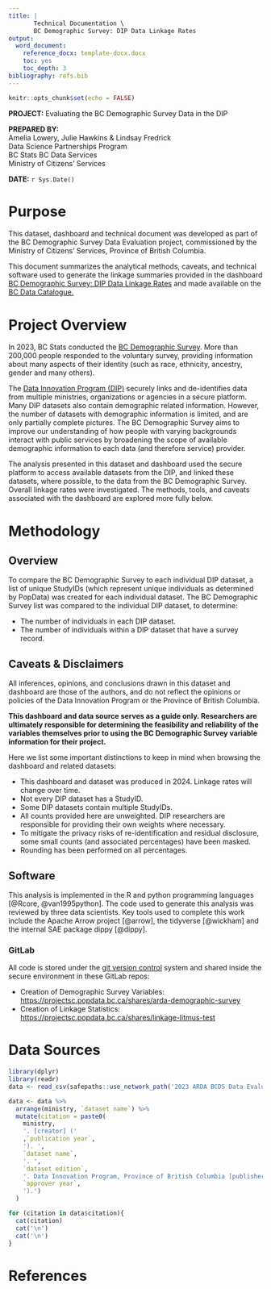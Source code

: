 ```yaml
---
title: | 
       Technical Documentation \
       BC Demographic Survey: DIP Data Linkage Rates
output:
  word_document:
    reference_docx: template-docx.docx
    toc: yes
    toc_depth: 3
bibliography: refs.bib
---
```


```r
knitr::opts_chunk$set(echo = FALSE)
```

**PROJECT:** Evaluating the BC Demographic Survey Data in the DIP
  
**PREPARED BY:**  
Amelia Lowery, Julie Hawkins & Lindsay Fredrick  
Data Science Partnerships Program  
BC Stats
BC Data Services  
Ministry of Citizens' Services  
  
**DATE:** `r Sys.Date()`  

\newpage

# Purpose

This dataset, dashboard and technical document was developed as part of the BC Demographic Survey Data Evaluation project, commissioned by the Ministry of Citizens' Services, Province of British Columbia.

This document summarizes the analytical methods, caveats, and technical software used to generate the linkage summaries provided in the dashboard [BC Demographic Survey: DIP Data Linkage Rates](https://bcstats.shinyapps.io/bcds-dip-compare/) and made available on the [BC Data Catalogue.](https://catalogue.data.gov.bc.ca/)


# Project Overview

In 2023, BC Stats conducted the <a href="https://antiracism.gov.bc.ca/"> BC Demographic Survey</a>. More than 200,000 people responded to the voluntary survey, providing information about many aspects of their identity  (such as race, ethnicity, ancestry, gender and many others). 

The <a href="https://www2.gov.bc.ca/gov/content/data/about-data-management/data-innovation-program/"> Data Innovation Program (DIP)</a> securely links and de-identifies data from multiple ministries, organizations or agencies in a secure platform. Many DIP datasets also contain demographic related information. However, the number of datasets with demographic information is limited, and are only partially complete pictures. The BC Demographic Survey aims to improve our understanding of how people with varying backgrounds interact with public services by broadening the scope of available demographic information to each data (and therefore service) provider.

The analysis presented in this dataset and dashboard used the secure platform to access available datasets from the DIP, and linked these datasets, where possible, to the data from the BC Demographic Survey. Overall linkage rates were investigated. The methods, tools, and caveats associated with the dashboard are explored more fully below. 


# Methodology

## Overview

To compare the BC Demographic Survey to each individual DIP dataset, a list of unique StudyIDs (which represent unique individuals as determined by PopData) was created for each individual dataset. The BC Demographic Survey list was compared to the individual DIP dataset, to determine:

* The number of individuals in each DIP dataset.
* The number of individuals within a DIP dataset that have a survey record.


## Caveats & Disclaimers

All inferences, opinions, and conclusions drawn in this dataset and dashboard are those of the authors, and do not reflect the opinions or policies of the Data Innovation Program or the Province of British Columbia.

**This dashboard and data source serves as a guide only. Researchers are ultimately responsible for determining the feasibility and reliability of the variables themselves prior to using the BC Demographic Survey variable information for their project.**

Here we list some important distinctions to keep in mind when browsing the dashboard and related datasets:

* This dashboard and dataset was produced in 2024. Linkage rates will change over time.
* Not every DIP dataset has a StudyID.
* Some DIP datasets contain multiple StudyIDs.
* All counts provided here are unweighted. DIP researchers are responsible for providing their own weights where necessary.
* To mitigate the privacy risks of re-identification and residual disclosure, some small counts (and associated percentages) have been masked. 
* Rounding has been performed on all percentages.

## Software

This analysis is implemented in the R and python programming languages [@Rcore, @van1995python]. The code used to generate this analysis was reviewed by three data scientists. Key tools used to complete this work include the Apache Arrow project [@arrow], the tidyverse [@wickham] and the internal SAE package dippy [@dippy]. 

### GitLab

All code is stored under the [git version control](https://git-scm.com/) system and shared inside the secure environment in these GitLab repos:

- Creation of Demographic Survey Variables: <https://projectsc.popdata.bc.ca/shares/arda-demographic-survey>
- Creation of Linkage Statistics: <https://projectsc.popdata.bc.ca/shares/linkage-litmus-test>

# Data Sources

```r
library(dplyr)
library(readr)
data <- read_csv(safepaths::use_network_path('2023 ARDA BCDS Data Evaluation\\data_for_dashboard\\combined\\data-sources-refs.csv'))

data <- data %>% 
  arrange(ministry, `dataset name`) %>% 
  mutate(citation = paste0(
    ministry,
    '. [creator] ('
    ,`publication year`,
    '). ',
    `dataset name`, 
    '. ', 
    `dataset edition`, 
    '. Data Innovation Program, Province of British Columbia [publisher]. Data Extract. Approver Year (',
    `approver year`,
    ').')
  )

for (citation in data$citation){
  cat(citation)
  cat('\n')
  cat('\n')
}
```

# References

